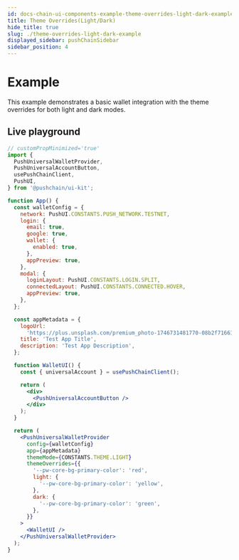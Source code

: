 ```yaml
---
id: docs-chain-ui-components-example-theme-overrides-light-dark-example
title: Theme Overrides(Light/Dark)
hide_title: true
slug: ./theme-overrides-light-dark-example
displayed_sidebar: pushChainSidebar
sidebar_position: 4
---
```


# Example

This example demonstrates a basic wallet integration with the theme overrides for both light and dark modes.

## Live playground

```jsx live
// customPropMinimized='true'
import {
  PushUniversalWalletProvider,
  PushUniversalAccountButton,
  usePushChainClient,
  PushUI,
} from '@pushchain/ui-kit';

function App() {
  const walletConfig = {
    network: PushUI.CONSTANTS.PUSH_NETWORK.TESTNET,
    login: {
      email: true,
      google: true,
      wallet: {
        enabled: true,
      },
      appPreview: true,
    },
    modal: {
      loginLayout: PushUI.CONSTANTS.LOGIN.SPLIT,
      connectedLayout: PushUI.CONSTANTS.CONNECTED.HOVER,
      appPreview: true,
    },
  };

  const appMetadata = {
    logoUrl:
      'https://plus.unsplash.com/premium_photo-1746731481770-08b2f71661d0?q=80&w=2671&auto=format&fit=crop&ixlib=rb-4.1.0&ixid=M3wxMjA3fDB8MHxwaG90by1wYWdlfHx8fGVufDB8fHx8fA%3D%3D',
    title: 'Test App Title',
    description: 'Test App Description',
  };

  function WalletUI() {
    const { universalAccount } = usePushChainClient();

    return (
      <div>
        <PushUniversalAccountButton />
      </div>
    );
  }

  return (
    <PushUniversalWalletProvider
      config={walletConfig}
      app={appMetadata}
      themeMode={CONSTANTS.THEME.LIGHT}
      themeOverrides={{
        '--pw-core-bg-primary-color': 'red',
        light: {
          '--pw-core-bg-primary-color': 'yellow',
        },
        dark: {
          '--pw-core-bg-primary-color': 'green',
        },
      }}
    >
      <WalletUI />
    </PushUniversalWalletProvider>
  );
}
```
